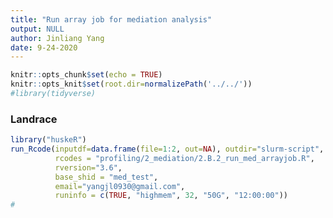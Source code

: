 ```yaml
---
title: "Run array job for mediation analysis"
output: NULL
author: Jinliang Yang
date: 9-24-2020
---
```



```r
knitr::opts_chunk$set(echo = TRUE) 
knitr::opts_knit$set(root.dir=normalizePath('../../')) 
#library(tidyverse)
```


### Landrace

```r
library("huskeR")
run_Rcode(inputdf=data.frame(file=1:2, out=NA), outdir="slurm-script", cmdno = 1, 
          rcodes = "profiling/2_mediation/2.B.2_run_med_arrayjob.R",
          rversion="3.6",
          base_shid = "med_test",
          email="yangjl0930@gmail.com", 
          runinfo = c(TRUE, "highmem", 32, "50G", "12:00:00"))
#
```






